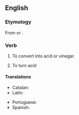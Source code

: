 ==English==

===Etymology===
From {{etyl|la|en}} {{m|la|acetum||vinegar}} {{suffix|en||fy}} or {{back-form|en|acetification|nocap=1}}.

===Verb===
{{en-verb}}

# {{lb|en|transitive}} To convert into acid or vinegar.
# {{lb|en|intransitive}} To turn acid

====Translations====
{{trans-top|convert into acid or vinegar}}
* Catalan: {{t+|ca|acetificar}}
* Latin: {{t-needed|la}}
{{trans-mid}}
* Portuguese: {{t+|pt|acetificar}}
* Spanish: {{t+|es|acetificar}}
{{trans-bottom}}

{{trans-top|turn acid}}
{{trans-mid}}
{{trans-bottom}}